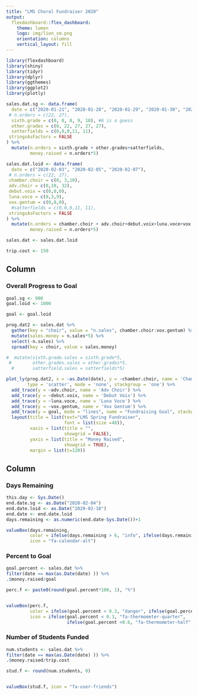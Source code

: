 ```yaml
---
title: "LMS Choral Fundraiser 2020"
output: 
  flexdashboard::flex_dashboard:
    theme: lumen
    logo: img/lion_sm.png
    orientation: columns
    vertical_layout: fill
---
```


```r
library(flexdashboard)
library(shiny)
library(tidyr)
library(dplyr)
library(ggthemes)
library(ggplot2)
library(plotly)

sales.dat.sg <- data.frame(
  date = c("2020-01-21", "2020-01-28", "2020-01-29", "2020-01-30", "2020-01-31"),
 # n.orders = c(22, 27),
  sixth.grade = c(0, 8, 8, 9, 10), #6 is a guess
  other.grades = c(0, 22, 27, 27, 27), 
  satterfields = c(0,0,0,11, 11),
 stringsAsFactors = FALSE
) %>%
  mutate(n.orders = sixth.grade + other.grades+satterfields,
         money.raised = n.orders*5)

sales.dat.loid <- data.frame(
  date = c("2020-02-03", "2020-02-05", "2020-02-07"),
 # n.orders = c(22, 27),
 chamber.choir = c(0, 3,10),
 adv.choir = c(0,10, 32),
 debut.voix = c(0,0,0),
 luna.voce = c(0,3,9),
 vox.gentum = c(0,0,0),
  #satterfields = c(0,0,0,11, 11),
 stringsAsFactors = FALSE
) %>%
  mutate(n.orders = chamber.choir + adv.choir+debut.voix+luna.voce+vox.gentum,
         money.raised = n.orders*5)

sales.dat <- sales.dat.loid

trip.cost <- 150
```

Column {data-width=75%} 
-----------------------------------------------------------------------

### Overall Progress to Goal

```r
goal.sg <- 900
goal.loid <- 1000

goal <- goal.loid

prog.dat2 <- sales.dat %>%
  gather(key = "choir", value = "n.sales", chamber.choir:vox.gentum) %>%
  mutate(sales.money = n.sales*5) %>%
  select(-n.sales) %>%
  spread(key = choir, value = sales.money)

#  mutate(sixth.grade.sales = sixth.grade*5,
 #        other.grades.sales = other.grades*5,
  #       satterfield.sales = satterfields*5)

plot_ly(prog.dat2, x = ~as.Date(date), y = ~chamber.choir, name = 'Chamber Choir', 
        type = 'scatter', mode = 'none', stackgroup = 'one') %>%
  add_trace(y = ~adv.choir, name = 'Adv Choir') %>%
  add_trace(y = ~debut.voix, name = 'Debut Voix') %>%
  add_trace(y = ~luna.voce, name = 'Luna Voce') %>%
  add_trace(y = ~vox.gentum, name = 'Vox Gentum') %>%
  add_trace(y = goal, mode = "lines", name = "Fundraising Goal", stackgroup = NA) %>%
  layout(title = list(text="LMS Spring Fundraiser",
                      font = list(size =48)),
         xaxis = list(title = "",
                      showgrid = FALSE),
         yaxis = list(title = "Money Raised",
                      showgrid = TRUE),
         margin = list(t=120))
```


Column {data-width=25%}
-----------------------------------------------------------------------

### Days Remaining

```r
this.day <- Sys.Date()
end.date.sg <- as.Date("2020-02-04")
end.date.loid <- as.Date("2020-02-18")
end.date <- end.date.loid
days.remaining <- as.numeric(end.date-Sys.Date())+1

valueBox(days.remaining, 
         color = ifelse(days.remaining > 6, "info", ifelse(days.remaining > 3, "warning", "danger")), 
         icon = "fa-calendar-alt")

```

### Percent to Goal

```r

goal.percent <- sales.dat %>%
filter(date == max(as.Date(date) )) %>%
.$money.raised/goal

perc.f <- paste0(round(goal.percent*100, 1), "%")


valueBox(perc.f, 
         color = ifelse(goal.percent < 0.3, "danger", ifelse(goal.percent <0.6, "warning", "success")), 
         icon = ifelse(goal.percent < 0.3, "fa-thermometer-quarter", 
                       ifelse(goal.percent <0.6, "fa-thermometer-half", "fa-thermometer-full")))

```


### Number of Students Funded

```r

num.students <- sales.dat %>%
filter(date == max(as.Date(date) )) %>%
.$money.raised/trip.cost

stud.f <- round(num.students, 0)


valueBox(stud.f, icon = "fa-user-friends")
```




